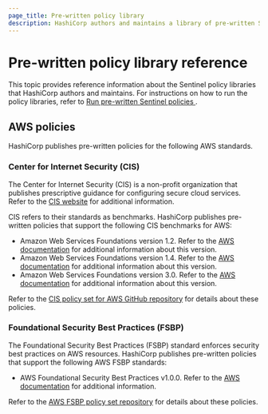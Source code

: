 ```yaml
---
page_title: Pre-written policy library
description: HashiCorp authors and maintains a library of pre-written Sentinel policies that enforce CIS and other compliance standards. Learn about the available pre-written policies. 
---
```


# Pre-written policy library reference

This topic provides reference information about the Sentinel policy libraries that HashiCorp authors and maintains. For instructions on how to run the policy libraries, refer to [Run pre-written Sentinel policies ](/terraform/cloud-docs/policy-enforcement/prewritten-sentinel).

## AWS policies

HashiCorp publishes pre-written policies for the following AWS standards. 

### Center for Internet Security (CIS)

The Center for Internet Security (CIS) is a non-profit organization that publishes prescriptive guidance for configuring secure cloud services. Refer to the [CIS website](https://www.cisecurity.org) for additional information.  

CIS refers to their standards as benchmarks. HashiCorp publishes pre-written policies that support the following CIS benchmarks for AWS:

- Amazon Web Services Foundations version 1.2. Refer to the [AWS documentation](https://docs.aws.amazon.com/securityhub/latest/userguide/cis-aws-foundations-benchmark.html#cis1v2-standard) for additional information about this version.
- Amazon Web Services Foundations version 1.4. Refer to the [AWS documentation](https://docs.aws.amazon.com/securityhub/latest/userguide/cis-aws-foundations-benchmark.html#cis1v4-standard) for additional information about this version.
- Amazon Web Services Foundations version 3.0. Refer to the [AWS documentation](https://docs.aws.amazon.com/securityhub/latest/userguide/cis-aws-foundations-benchmark.html#cis3v0-standard) for additional information about this version.

Refer to the [CIS policy set for AWS GitHub repository](https://github.com/hashicorp/policy-library-CIS-Policy-Set-for-AWS-Terraform) for details about these policies.

### Foundational Security Best Practices (FSBP)

The Foundational Security Best Practices (FSBP) standard enforces security best practices on AWS resources. HashiCorp publishes pre-written policies that support the following AWS FSBP standards:

- AWS Foundational Security Best Practices v1.0.0. Refer to the [AWS documentation](https://docs.aws.amazon.com/securityhub/latest/userguide/fsbp-standard.html) for additional information.

Refer to the [AWS FSBP policy set repository](https://github.com/hashicorp/policy-library-FSBP-Policy-Set-for-AWS-Terraform/) for details about these policies. 

